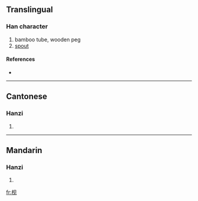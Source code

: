 {{see|梘}}
==Translingual==

===Han character===
{{Han char|rn=75|rad=木|as=04|sn=8|four=|canj=木月竹山 (DBHU)}}

# bamboo tube, wooden peg
# [[spout]]

====References====
* {{Han ref|kx=0517.011|hdz=21170.060|uh=67A7|ud=26535}}

----

==Cantonese==

===Hanzi===
{{yue-hanzi|jyut=|y=gaan2}}

# {{defn|Cantonese}}

----

==Mandarin==

===Hanzi===
{{cmn-hanzi|tra=梘|pin=[[jiàn]] ([[jian4]])|wg=chien<sup>4</sup>}}

# {{defn|Mandarin}}

[[fr:枧]]
